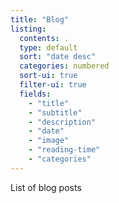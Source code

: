 ```yaml
---
title: "Blog"
listing: 
  contents: .
  type: default
  sort: "date desc"
  categories: numbered
  sort-ui: true
  filter-ui: true
  fields: 
    - "title"
    - "subtitle"
    - "description"
    - "date"
    - "image"
    - "reading-time"
    - "categories"
---
```

List of blog posts